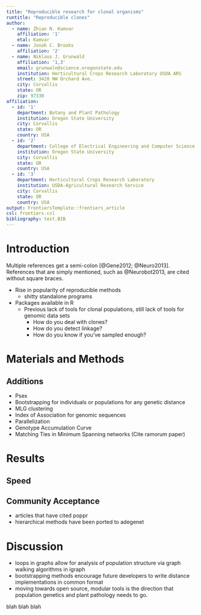 ```yaml
---
title: "Reproducible research for clonal organisms"
runtitle: "Reproducible clones"
author:
  - name: Zhian N. Kamvar
    affiliation: '1'
    etal: Kamvar
  - name: Jonah C. Brooks
    affiliation: '2'
  - name: Niklaus J. Grunwald
    affiliation: '1,3'
    email: grunwaln@science.oregonstate.edu
    institution: Horticultural Crops Research Laboratory USDA ARS
    street: 3420 NW Orchard Ave.
    city: Corvallis
    state: OR
    zip: 97330
affiliation:
  - id: '1'
    department: Botany and Plant Pathology
    institution: Oregon State University
    city: Corvallis
    state: OR
    country: USA
  - id: '2' 
    department: College of Electrical Engineering and Computer Science
    institution: Oregon State University
    city: Corvallis
    state: OR
    country: USA
  - id: '3' 
    department: Horticultural Crops Research Laboratory
    institution: USDA-Agricultural Research Service
    city: Corvallis
    state: OR
    country: USA
output: FrontiersTemplate::frontiers_article
csl: frontiers.csl
bibliography: test.BIB
---
```



\begin{abstract}

Understanding the dynamics of plant pathogen populations is imperative to
understanding what management strategies are important. With the advent of more
advanced and cheaper sequencing technologies, obtaining genomic sequences for
representative populations has been easier than ever before. This in combination
with a move towards more reproducible research has lead researchers to move away
from traditional stand alone programs for population genetic analysis to modular
programs such as R, which has a vibrant community of contributers submitting
packages tailored for several analyses, including population genetics. The R
package poppr was released to specifically address issues surrounding analysis
of clonal populations and has recently implemented several tools that better
facilitate the analysis of clonal populations across different levels of
hierarchies, implementing multilocus genotype definitions and the index of
association for reduced representation genomic data, and modular bootstrapping
of any genetic distance.

\tiny
 \keyFont{ \section{Keywords:} clonality population genetics bootstrap open source}
\end{abstract}


# Introduction {-}

Multiple references get a semi-colon [@Gene2012; @Neuro2013]. References that
are simply mentioned, such as @Neurobot2013, are cited without square braces.

- Rise in popularity of reproducible methods
    - shitty standalone programs 
- Packages available in R
    - Previous lack of tools for clonal populations, still lack of tools for genomic data sets
        - How do you deal with clones?
        - How do you detect linkage? 
        - How do you know if you've sampled enough?

# Materials and Methods {-}

## Additions {-}

- Psex
- Bootstrapping for individuals or populations for any genetic distance
- MLG clustering
- Index of Association for genomic sequences
- Parallelization
- Genotype Accumulation Curve
- Matching Ties in Minimum Spanning networks (Cite ramorum paper)

# Results {-}

## Speed {-}

## Community Acceptance {-}

- articles that have cited poppr
- hierarchical methods have been ported to adegenet

# Discussion {-}

- loops in graphs allow for analysis of population structure via graph walking algorithms in igraph
- bootstrapping methods encourage future developers to write distance implementations in common format
- moving towards open source, modular tools is the direction that population genetics and plant pathology needs to go. 




blah blah blah